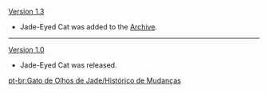 {{Change History/Header}}
[[Version 1.3]]
*Jade-Eyed Cat was added to the [[Archive]].
----
[[Version 1.0]]
*Jade-Eyed Cat was released.
<noinclude>


[[pt-br:Gato de Olhos de Jade/Histórico de Mudanças]]
</noinclude>
